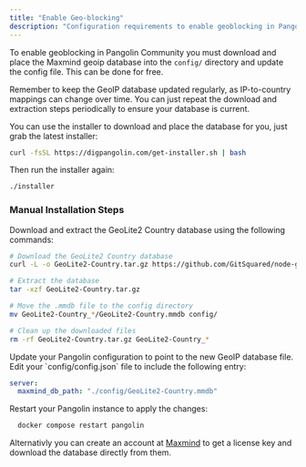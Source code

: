 ```yaml
---
title: "Enable Geo-blocking"
description: "Configuration requirements to enable geoblocking in Pangolin"
---
```


To enable geoblocking in Pangolin Community you must download and place the Maxmind geoip database into the `config/` directory and update the config file. This can be done for free.

<Tip>
Remember to keep the GeoIP database updated regularly, as IP-to-country mappings can change over time. You can just repeat the download and extraction steps periodically to ensure your database is current.
</Tip>

You can use the installer to download and place the database for you, just grab the latest installer:

  ```bash
  curl -fsSL https://digpangolin.com/get-installer.sh | bash
  ```
Then run the installer again:

  ```bash
  ./installer
  ```

### Manual Installation Steps

<Steps>
<Step title="Download and extract the GeoIP database">
  Download and extract the GeoLite2 Country database using the following commands:
  
  ```bash
  # Download the GeoLite2 Country database
  curl -L -o GeoLite2-Country.tar.gz https://github.com/GitSquared/node-geolite2-redist/raw/refs/heads/master/redist/GeoLite2-Country.tar.gz
  
  # Extract the database
  tar -xzf GeoLite2-Country.tar.gz
  
  # Move the .mmdb file to the config directory
  mv GeoLite2-Country_*/GeoLite2-Country.mmdb config/
  
  # Clean up the downloaded files
  rm -rf GeoLite2-Country.tar.gz GeoLite2-Country_*
  ```
</Step>
<Step title="Update the Pangolin config file">
  Update your Pangolin configuration to point to the new GeoIP database file. Edit your `config/config.json` file to include the following entry:
  
  ```yaml
  server:
    maxmind_db_path: "./config/GeoLite2-Country.mmdb"
  ```
</Step>
<Step title="Restart Pangolin">
  Restart your Pangolin instance to apply the changes:
  
  ```bash
    docker compose restart pangolin
  ```
</Step>
</Steps>

Alternativly you can create an account at [Maxmind](https://www.maxmind.com/en/geolite2/signup) to get a license key and download the database directly from them.
